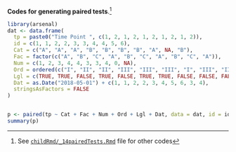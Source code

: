 **Codes for generating paired tests**.^[See [`childRmd/_14pairedTests.Rmd`](https://github.com/sbalci/histopathology-template/blob/master/childRmd/_14pairedTests.Rmd) file for other codes]


<!-- https://cran.r-project.org/web/packages/arsenal/vignettes/paired.html -->


```r
library(arsenal)
dat <- data.frame(
  tp = paste0("Time Point ", c(1, 2, 1, 2, 1, 2, 1, 2, 1, 2)),
  id = c(1, 1, 2, 2, 3, 3, 4, 4, 5, 6),
  Cat = c("A", "A", "A", "B", "B", "B", "B", "A", NA, "B"),
  Fac = factor(c("A", "B", "C", "A", "B", "C", "A", "B", "C", "A")),
  Num = c(1, 2, 3, 4, 4, 3, 3, 4, 0, NA),
  Ord = ordered(c("I", "II", "II", "III", "III", "III", "I", "III", "II", "I")),
  Lgl = c(TRUE, TRUE, FALSE, TRUE, FALSE, TRUE, TRUE, FALSE, FALSE, FALSE),
  Dat = as.Date("2018-05-01") + c(1, 1, 2, 2, 3, 4, 5, 6, 3, 4),
  stringsAsFactors = FALSE
)


p <- paired(tp ~ Cat + Fac + Num + Ord + Lgl + Dat, data = dat, id = id, signed.rank.exact = FALSE)
summary(p)
```















